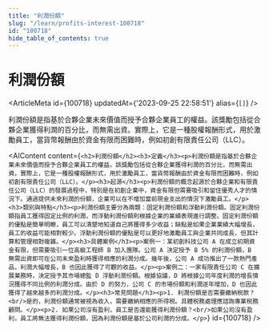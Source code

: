```yaml
---
title: "利潤份額"
slug: "/learn/profits-interest-100718"
id: "100718"
hide_table_of_contents: true
---
```



# 利潤份額

<ArticleMeta id={100718} updatedAt={'2023-09-25 22:58:51'} alias={`[]`} />
<div className='border-solid border-b border-t-0 my-4 border-[var(--ifm-color-gray-300)]' />

利潤份額是指基於合夥企業未來價值而授予合夥企業員工的權益。該獎勵包括從合夥企業獲得利潤的百分比，而無需出資。實際上，它是一種股權報酬形式，用於激勵員工，當貨幣報酬由於資金有限而困難時，例如初創有限責任公司（LLC）。

<AIContent content={`<h2>利潤份額</h2><h3>定義</h3><p>利潤份額是指基於合夥企業未來價值而授予合夥企業員工的權益。該獎勵包括從合夥企業獲得利潤的百分比，而無需出資。實際上，它是一種股權報酬形式，用於激勵員工，當貨幣報酬由於資金有限而困難時，例如初創有限責任公司（LLC）。</p><h3>起源</h3><p>利潤份額的概念起源於合夥企業和有限責任公司（LLC）的發展過程中，特別是在初創企業中，資金有限但需要吸引和留住優秀人才的情況下。通過提供未來利潤的份額，企業可以在不增加當前現金支出的情況下激勵員工。</p><h3>類別與特點</h3><p>利潤份額主要分為兩類：固定利潤份額和浮動利潤份額。固定利潤份額指員工獲得固定比例的利潤，而浮動利潤份額則根據企業的業績表現進行調整。固定利潤份額的優點是簡單明瞭，員工可以清楚地知道自己將獲得多少收益；缺點是如果企業業績大幅增長，員工的收益可能相對較少。浮動利潤份額的優點是可以更好地激勵員工與企業共同成長，但其計算和管理相對複雜。</p><h3>具體案例</h3><p>案例一：某初創科技公司 A 在成立初期資金有限，但需要吸引一位高級工程師 B 加入團隊。公司 A 決定授予 B 5% 的利潤份額，B 無需出資即可在公司未來盈利時獲得相應的利潤分成。幾年後，公司 A 成功推出了一款熱門產品，利潤大幅增長，B 也因此獲得了可觀的收益。</p><p>案例二：一家有限責任公司 C 在擴展業務時，決定授予其市場總監 D 浮動利潤份額。根據協議，D 將根據公司年度利潤的增長情況獲得不同比例的利潤分成。由於 D 的努力，公司 C 的市場份額和利潤逐年增加，D 也因此獲得了越來越多的利潤分成。</p><h3>常見問題</h3><p>1. 利潤份額是否需要繳納税款？<br/>是的，利潤份額通常被視為收入，需要繳納相應的所得税。具體税務處理應諮詢專業税務顧問。</p><p>2. 如果公司沒有盈利，員工是否還能獲得利潤份額？<br/>如果公司沒有盈利，員工將無法獲得利潤份額，因為利潤份額是基於公司利潤的分成。</p>`} id={100718} />
